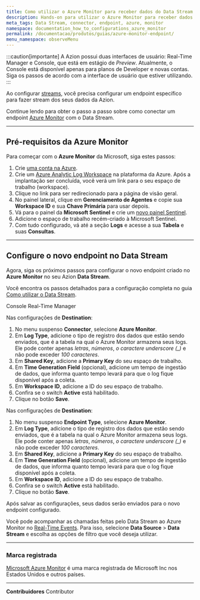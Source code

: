 ```yaml
---
title: Como utilizar o Azure Monitor para receber dados do Data Stream
description: Hands-on para utilizar o Azure Monitor para receber dados do Data Stream
meta_tags: Data Stream, connector, endpoint, azure, monitor
namespace: documentation_how_to_configurations_azure_monitor
permalink: /documentacao/produtos/guias/azure-monitor-endpoint/
menu_namespace: observeMenu
---
```



:::caution[importante]
A Azion possui duas interfaces de usuário: Real-Time Manager e Console, que está em estágio de *Preview*. Atualmente, o Console está disponível apenas para planos de Developer e novas contas. Siga os passos de acordo com a interface de usuário que estiver utilizando.
:::

Ao configurar [streams](/pt-br/documentacao/produtos/observe/data-stream/), você precisa configurar um endpoint específico para fazer stream dos seus dados da Azion.

Continue lendo para obter o passo a passo sobre como conectar um endpoint [Azure Monitor](https://azure.microsoft.com/en-us/free/) com o Data Stream.

---

## Pré-requisitos da Azure Monitor

Para começar com o **Azure Monitor** da Microsoft, siga estes passos:

1. Crie [uma conta na Azure](https://azure.microsoft.com/en-us/free/).
2. Crie um [Azure Analytic Log Workspace](https://portal.azure.com/#view/HubsExtension/BrowseResource/resourceType/Microsoft.OperationalInsights%2Fworkspaces) na plataforma da Azure. Após a implantação ser concluída, você verá um link para o seu espaço de trabalho (workspace).
3. Clique no link para ser redirecionado para a página de visão geral.
4. No painel lateral, clique em **Gerenciamento de Agentes** e copie sua **Workspace ID** e sua **Chave Primária** para usar depois.
5. Vá para o painel da **Microsoft Sentinel** e crie um [novo painel Sentinel](https://portal.azure.com/#view/HubsExtension/BrowseResource/resourceType/microsoft.securityinsightsarg%2Fsentinel).
6. Adicione o espaço de trabalho recém-criado à Microsoft Sentinel.
7. Com tudo configurado, vá até a seção **Logs** e acesse a sua **Tabela** e suas **Consultas**.

---

## Configure o novo endpoint no Data Stream

Agora, siga os próximos passos para configurar o novo endpoint criado no **Azure Monitor** no seu Azion **Data Stream**.

Você encontra os passos detalhados para a configuração completa no guia [Como utilizar o Data Stream](/pt-br/documentacao/produtos/guias/como-usar-data-stream/).

<Tabs>
    <Fragment slot="tab.console">Console</Fragment>
    <Fragment slot="tab.rtm">Real-Time Manager</Fragment>

<Fragment slot="panel.console">

Nas configurações de **Destination**:

1. No menu suspenso **Connector**, selecione **Azure Monitor**.
2. Em **Log Type**, adicione o tipo de registro dos dados que estão sendo enviados, que é a tabela na qual o Azure Monitor armazena seus logs. Ele pode conter apenas *letras*, *números*, *o caractere underscore (_)* e não pode exceder *100 caracteres*.
3. Em **Shared Key**, adicione a **Primary Key** do seu espaço de trabalho.
4. Em **Time Generation Field** (opcional), adicione um tempo de ingestão de dados, que informa quanto tempo levará para que o log fique disponível após a coleta.
5. Em **Workspace ID**, adicione a ID do seu espaço de trabalho.
6. Confira se o switch **Active** está habilitado.
7. Clique no botão **Save**.

</Fragment>

<Fragment slot="panel.rtm">

Nas configurações de **Destination**:

1. No menu suspenso **Endpoint Type**, selecione **Azure Monitor**.
2. Em **Log Type**, adicione o tipo de registro dos dados que estão sendo enviados, que é a tabela na qual o Azure Monitor armazena seus logs. Ele pode conter apenas *letras*, *números*, *o caractere underscore (_)* e não pode exceder *100 caracteres*.
3. Em **Shared Key**, adicione a **Primary Key** do seu espaço de trabalho.
4. Em **Time Generation Field** (opcional), adicione um tempo de ingestão de dados, que informa quanto tempo levará para que o log fique disponível após a coleta.
5. Em **Workspace ID**, adicione a ID do seu espaço de trabalho.
6. Confira se o switch **Active** está habilitado.
7. Clique no botão **Save**.

</Fragment>
</Tabs>

Após salvar as configurações, seus dados serão enviados para o novo endpoint configurado.

Você pode acompanhar as chamadas feitas pelo Data ⁠Stream ao Azure Monitor no [Real-Time Events](/pt-br/documentacao/produtos/observe/real-time-events/). Para isso, selecione **Data Source** > **Data Stream** e escolha as opções de filtro que você deseja utilizar.

---

### Marca registrada

[Microsoft Azure Monitor](https://www.microsoft.com/en-us/legal/intellectualproperty/Trademarks/) é uma marca registrada de Microsoft Inc nos Estados Unidos e outros países.





---


**Contribuidores** <ContributorList>Contributor</ContributorList>
